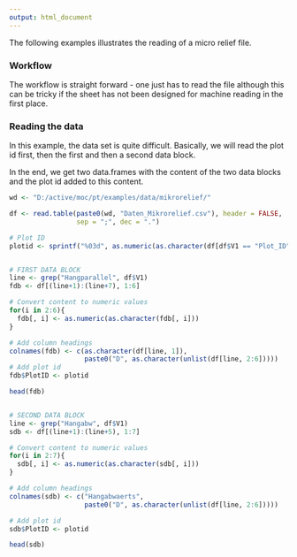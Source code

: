 ```yaml
---
output: html_document
---
```


The following examples illustrates the reading of a micro relief file.

### Workflow
The workflow is straight forward - one just has to read the file although this can be tricky if the sheet has not been designed for machine reading in the first place.


### Reading the data
In this example, the data set is quite difficult. Basically, we will read the plot id first, then the first and then a second data block.

In the end, we get two data.frames with the content of the two data blocks and the plot id added to this content.
```r
wd <- "D:/active/moc/pt/examples/data/mikrorelief/"

df <- read.table(paste0(wd, "Daten_Mikrorelief.csv"), header = FALSE, 
                 sep = ";", dec = ".")

# Plot ID
plotid <- sprintf("%03d", as.numeric(as.character(df[df$V1 == "Plot_ID", 2]))) 


# FIRST DATA BLOCK
line <- grep("Hangparallel", df$V1)
fdb <- df[(line+1):(line+7), 1:6]

# Convert content to numeric values
for(i in 2:6){
  fdb[, i] <- as.numeric(as.character(fdb[, i]))
}

# Add column headings
colnames(fdb) <- c(as.character(df[line, 1]), 
                   paste0("D", as.character(unlist(df[line, 2:6]))))
# Add plot id
fdb$PlotID <- plotid

head(fdb)


# SECOND DATA BLOCK
line <- grep("Hangabw", df$V1)
sdb <- df[(line+1):(line+5), 1:7]

# Convert content to numeric values
for(i in 2:7){
  sdb[, i] <- as.numeric(as.character(sdb[, i]))
}

# Add column headings
colnames(sdb) <- c("Hangabwaerts", 
                   paste0("D", as.character(unlist(df[line, 2:6]))))

# Add plot id
sdb$PlotID <- plotid

head(sdb)
```
